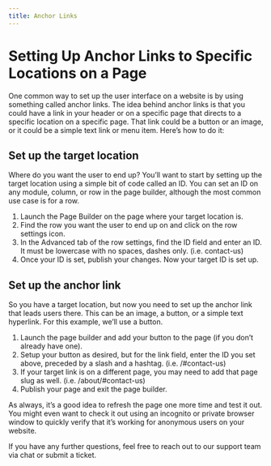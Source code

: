 ```yaml
---
title: Anchor Links
---
```


# Setting Up Anchor Links to Specific Locations on a Page

One common way to set up the user interface on a website is by using something called anchor links. The idea behind anchor links is that you could have a link in your header or on a specific page that directs to a specific location on a specific page. That link could be a button or an image, or it could be a simple text link or menu item. Here’s how to do it:

## Set up the target location

Where do you want the user to end up? You’ll want to start by setting up the target location using a simple bit of code called an ID. You can set an ID on any module, column, or row in the page builder, although the most common use case is for a row.

1. Launch the Page Builder on the page where your target location is.
2. Find the row you want the user to end up on and click on the row settings icon.
3. In the Advanced tab of the row settings, find the ID field and enter an ID. It must be lowercase with no spaces, dashes only. (i.e. contact-us)
4. Once your ID is set, publish your changes. Now your target ID is set up.

## Set up the anchor link

So you have a target location, but now you need to set up the anchor link that leads users there. This can be an image, a button, or a simple text hyperlink. For this example, we’ll use a button.

1. Launch the page builder and add your button to the page (if you don’t already have one).
2. Setup your button as desired, but for the link field, enter the ID you set above, preceded by a slash and a hashtag. (i.e. /#contact-us)
3. If your target link is on a different page, you may need to add that page slug as well. (i.e. /about/#contact-us)
4. Publish your page and exit the page builder.

As always, it’s a good idea to refresh the page one more time and test it out. You might even want to check it out using an incognito or private browser window to quickly verify that it’s working for anonymous users on your website.

If you have any further questions, feel free to reach out to our support team via chat or submit a ticket.